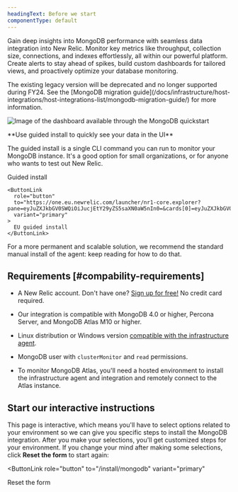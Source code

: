```yaml
---
headingText: Before we start
componentType: default
---
```


Gain deep insights into MongoDB performance with seamless data integration into New Relic. Monitor key metrics like throughput, collection size, connections, and indexes effortlessly, all within our powerful platform. Create alerts to stay ahead of spikes, build custom dashboards for tailored views, and proactively optimize your database monitoring.

<Callout variant="important">
The existing legacy version will be deprecated and no longer supported during FY24. See the [MongoDB migration guide](/docs/infrastructure/host-integrations/host-integrations-list/mongodb-migration-guide/) for more information.
</Callout>

<img
  title="MongoDB quickstart dashboard"
  alt="Image of the dashboard available through the MongoDB quickstart"
  src="/images/infrastructure_screenshot-crop_mongodb-dashboard-cropped.webp"
/>

<Callout variant="tip">
  **Use guided install to quickly see your data in the UI**

  The guided install is a single CLI command you can run to monitor your MongoDB instance. It's a good option for small organizations, or for anyone who wants to test out New Relic.

  <ButtonGroup>
    <ButtonLink
      role="button"
      to="https://one.newrelic.com/launcher/nr1-core.explorer?pane=eyJuZXJkbGV0SWQiOiJucjEtY29yZS5saXN0aW5nIn0=&cards[0]=eyJuZXJkbGV0SWQiOiJucjEtaW5zdGFsbC1uZXdyZWxpYy5ucjEtaW5zdGFsbC1uZXdyZWxpYyIsImFjdGl2ZUNvbXBvbmVudCI6IlZUU09FbnZpcm9ubWVudCIsInBhdGgiOiJndWlkZWQifQ=="
      variant="primary"
    >
      Guided install
    </ButtonLink>

    <ButtonLink
      role="button"
      to="https://one.eu.newrelic.com/launcher/nr1-core.explorer?pane=eyJuZXJkbGV0SWQiOiJucjEtY29yZS5saXN0aW5nIn0=&cards[0]=eyJuZXJkbGV0SWQiOiJucjEtaW5zdGFsbC1uZXdyZWxpYy5ucjEtaW5zdGFsbC1uZXdyZWxpYyIsImFjdGl2ZUNvbXBvbmVudCI6IlZUU09FbnZpcm9ubWVudCIsInBhdGgiOiJndWlkZWQifQ=="
      variant="primary"
    >
      EU guided install
    </ButtonLink>
  </ButtonGroup>

  For a more permanent and scalable solution, we recommend the standard manual install of the agent: keep reading for how to do that.
</Callout>


## Requirements [#compability-requirements]

* A New Relic account. Don't have one? [Sign up for free!](https://newrelic.com/signup) No credit card required.

* Our integration is compatible with MongoDB 4.0 or higher, Percona Server, and MongoDB Atlas M10 or higher.

* Linux distribution or Windows version [compatible with the infrastructure agent](/docs/infrastructure/new-relic-infrastructure/getting-started/compatibility-requirements-new-relic-infrastructure#operating-systems).

* MongoDB user with `clusterMonitor` and `read` permissions.

* To monitor MongoDB Atlas, you'll need a hosted environment to install the infrastructure agent and integration and remotely connect to the Atlas instance.

## Start our interactive instructions

This page is interactive, which means you'll have to select options related to your environment so we can give you specific steps to install the MongoDB integration. After you make your selections, you'll get customized steps for your environment. If you change your mind after making some selections, click <DNT>**Reset the form**</DNT> to start again:

<ButtonLink
  role="button"
  to="/install/mongodb"
  variant="primary"
>
  Reset the form
</ButtonLink>

